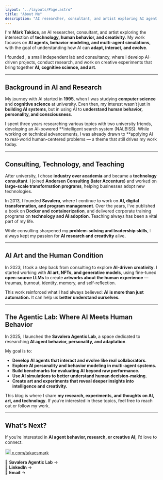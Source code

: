 ```yaml
---
layout: "../layouts/Page.astro"
title: "About Me"
description: "AI researcher, consultant, and artist exploring AI agent behavior, human creativity, and the intersection of technology and art."
---
```



I'm **Márk Takács**, an AI researcher, consultant, and artist exploring the intersection of **technology, human behavior, and creativity**. My work focuses on **AI agents, behavior modeling, and multi-agent simulations**, with the goal of understanding how AI can **adapt, interact, and evolve**.

I founded <ExternalLink href="https://savalera.com" text="Savalera" />, a small independent lab and consultancy, where I develop AI-driven projects, conduct research, and work on creative experiments that bring together **AI, cognitive science, and art**.

---

## **Background in AI and Research**

My journey with AI started in **1995**, when I was studying **computer science** and **cognitive science** at university. Even then, my interest wasn’t just in **building AI systems**, but in using AI to **understand human behavior, personality, and consciousness**.

I spent three years researching various topics with two university friends, developing an AI-powered **intelligent search system (NALBISS). While working on technical advancements, I was already drawn to **applying AI to real-world human-centered problems — a theme that still drives my work today.

---

## **Consulting, Technology, and Teaching**

After university, I chose **industry over academia** and became a **technology consultant**. I joined **Andersen Consulting (later Accenture)** and worked on **large-scale transformation programs**, helping businesses adopt new technologies.

In 2013, I founded **Savalera**, where I continue to work on **AI, digital transformation, and program management**. Over the years, I've published a book on **Docker and containerization**, and delivered corporate training programs on **technology and AI adoption**. Teaching always has been a vital part of my life.

While consulting sharpened my **problem-solving and leadership skills**, I always kept my passion for **AI research and creativity** alive.

---

## **AI Art and the Human Condition**

In 2023, I took a step back from consulting to explore **AI-driven creativity**. I started working with **AI art, NFTs, and generative models**, using fine-tuned **open-source LLMs** to create **artworks about the human experience** — traumas, burnout, identity, memory, and self-reflection.

This work reinforced what I had always believed: **AI is more than just automation.** It can help us **better understand ourselves**.

---

## **The Agentic Lab: Where AI Meets Human Behavior**

In 2025, I launched the **Savalera Agentic Lab**, a space dedicated to researching **AI agent behavior, personality, and adaptation**.

My goal is to:

- **Develop AI agents that interact and evolve like real collaborators.**
- **Explore AI personality and behavior modeling in multi-agent systems.**
- **Build benchmarks for evaluating AI beyond raw performance.**
- **Use AI simulations to better understand human decision-making.**
- **Create art and experiments that reveal deeper insights into intelligence and creativity.**

This blog is where I share **my research, experiments, and thoughts on AI, art, and technology**. If you’re interested in these topics, feel free to reach out or follow my work.

---

## **What’s Next?**

If you’re interested in **AI agent behavior, research, or creative AI**, I’d love to connect.

<span>
  <a
    href="https://x.com/takacsmark"
    target="_blank"
    className="flex flex-row items-center"
  >
    <img
      src="https://upload.wikimedia.org/wikipedia/commons/5/53/X_logo_2023_original.svg"
      alt="X (Twitter)"
      width="18"
      className="mr-2"
    />
    x.com/takacsmark
  </a>
</span>

📍 **Savalera Agentic Lab** → <ExternalLink href="https://savalera.com" text="savalera.com" />  
🔗 **LinkedIn** → <ExternalLink
  href="https://linkedin.com/in/takacsmark"
  text="linked.com/in/takacsmark"
/>  
📧 **Email** → <ExternalLink href="mailto:mark@takacsmark.com" text="mark@takacsmark.com" />
